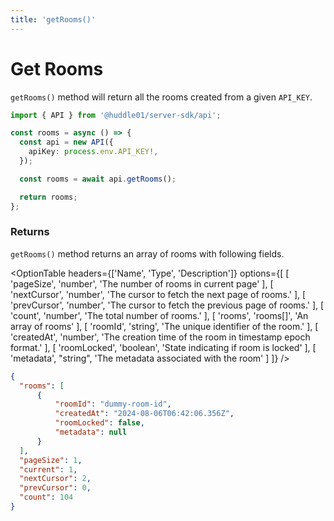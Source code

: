 ```yaml
---
title: 'getRooms()'
---
```



# Get Rooms 

`getRooms()` method will return all the rooms created from a given `API_KEY`. 

```ts 
import { API } from '@huddle01/server-sdk/api';

const rooms = async () => {
  const api = new API({
    apiKey: process.env.API_KEY!,
  });

  const rooms = await api.getRooms();

  return rooms;
};
```

### Returns 

`getRooms()` method returns an array of rooms with following fields.

<OptionTable
    headers={['Name', 'Type', 'Description']}
    options={[
        [
            'pageSize',
            'number',
            'The number of rooms in current page'
        ],
        [
            'nextCursor',
            'number',
            'The cursor to fetch the next page of rooms.'
        ],
        [
            'prevCursor',
            'number',
            'The cursor to fetch the previous page of rooms.'
        ],
        [
            'count',
            'number',
            'The total number of rooms.'
        ],
        [
            'rooms',
            'rooms[]',
            'An array of rooms'
        ],
        [
            'roomId', 
            'string',
            'The unique identifier of the room.'
        ],
        [
            'createdAt',
            'number',
            'The creation time of the room in timestamp epoch format.'
        ],
        [
            'roomLocked',
            'boolean',
            'State indicating if room is locked'
        ],
        [
            'metadata',
            "string",
            'The metadata associated with the room'
        ]
    ]}
/>

```json
{
  "rooms": [
      {
          "roomId": "dummy-room-id",
          "createdAt": "2024-08-06T06:42:06.356Z",
          "roomLocked": false,
          "metadata": null
      }
  ],
  "pageSize": 1,
  "current": 1,
  "nextCursor": 2,
  "prevCursor": 0,
  "count": 104
}
```
